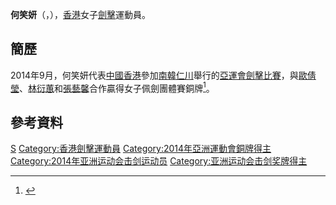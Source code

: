 {{noteTA|G1=Sports}}
{{Infobox sportsperson
| headercolor    = #778899
| name           = 何笑妍
| image          = 
| imagesize      =
| caption        =
| birthname      =
| fullname       =
| nickname       =
| nationality    = 
| residence      =
| birth_date      = {{birth_date_and_age|1991|7|2}}<ref name="仁川亞運">{{cite web|title=Profile - Ho Siu In Jenny|url=https://www.incheon2014ag.org/Sports/Biographies/Athletes_Profile/?ParticCode=5117972&lang=en|publisher=2014年仁川亞運會官方網站}}{{Dead link|date=2019年3月 |bot=InternetArchiveBot |fix-attempted=yes }}{{dead link|date=2017年11月 |bot=InternetArchiveBot |fix-attempted=yes }}{{en}}</ref>
| birth_place     = {{BHKG}}
| height         = 
| weight         = 
| website        = 
| country        = {{HKG}}
| sport          = 女子[[擊劍|擊劍]] - [[軍刀_(擊劍)|佩劍]]
| collegeteam    =
| club           =
| team           =
| turnedpro      =
| coach          = 
| retired        =
| coaching       =
| worlds         =
| regionals      =
| nationals      =
| olympics       =
| paralympics    =
| highestranking =
| pb             =
| medaltemplates = 
{{MedalSport | 女子[[劍擊|劍擊]]}}
{{MedalCountry|{{HKG}}}}
{{MedalCompetition | [[亞洲運動會|亞洲運動會]]}}
{{MedalBronze | [[2014年亞洲運動會|2014年 仁川]] | [[2014年亞洲運動會擊劍比賽|女子佩劍團體賽]]}}
| show-medals    = yes
}}
'''何笑妍'''（'''{{lang|en|Ho Siu In, Jenny}}'''，{{bd|1991年|7月2日|catIdx=H何}}），[[香港|香港]]女子[[劍擊|劍擊]]運動員。

==簡歷==
2014年9月，何笑妍代表[[2014年亞洲運動會中國香港代表團|中國香港]]參加[[南韓|南韓]][[仁川|仁川]]舉行的[[2014年亞洲運動會|亞運會]][[2014年亞洲運動會擊劍比賽|劍擊比賽]]，與[[歐倩瑩|歐倩瑩]]、[[林衍蕙|林衍蕙]]和[[張藝馨|張藝馨]]合作贏得女子佩劍團體賽銅牌<ref>{{cite news|title=港劍擊隊奪第四銅|url=http://www.skypost.hk/%E9%AB%94%E8%82%B2IT/%E9%AB%94%E8%82%B2/20140924/006/%E6%B8%AF%E5%8A%8D%E6%93%8A%E9%9A%8A%E5%A5%AA%E7%AC%AC%E5%9B%9B%E9%8A%85/155235|newspaper=晴報|date=2014-09-24|deadurl=yes|archiveurl=https://web.archive.org/web/20160305034913/http://www.skypost.hk/%E9%AB%94%E8%82%B2IT/%E9%AB%94%E8%82%B2/20140924/006/%E6%B8%AF%E5%8A%8D%E6%93%8A%E9%9A%8A%E5%A5%AA%E7%AC%AC%E5%9B%9B%E9%8A%85/155235|archivedate=2016-03-05|accessdate=2014-09-24}}</ref>。

==參考資料==
{{Reflist}}

{{DEFAULTSORT:Ho, Siu In}}
[[Category:何姓|S]]
[[Category:香港劍擊運動員|Category:香港劍擊運動員]]
[[Category:2014年亞洲運動會銅牌得主|Category:2014年亞洲運動會銅牌得主]]
[[Category:2014年亚洲运动会击剑运动员|Category:2014年亚洲运动会击剑运动员]]
[[Category:亚洲运动会击剑奖牌得主|Category:亚洲运动会击剑奖牌得主]]